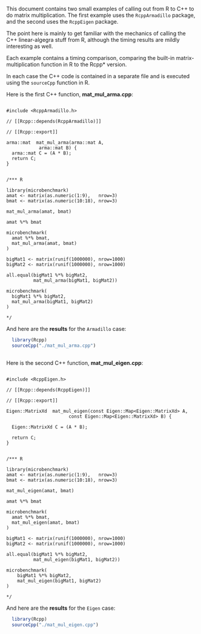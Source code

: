This document contains two small examples of calling out from R to C++ to do
matrix multiplication.  The first example uses the `RcppArmadillo` package,
and the second uses the `RcppEigen` package.

The point here is mainly to get familiar with the mechanics of calling the C++
linear-algegra stuff from R, although the timing results are mildly
interesting as well.

Each example contains a timing comparison, comparing the built-in
matrix-multiplication function in R to the Rcpp* version.

In each case the C++ code is contained in a separate file and is executed
using the `sourceCpp` function in R.

Here is the first C++ function, **mat_mul_arma.cpp**:

```

#include <RcppArmadillo.h>

// [[Rcpp::depends(RcppArmadillo)]]

// [[Rcpp::export]]

arma::mat  mat_mul_arma(arma::mat A,
			arma::mat B) {
  arma::mat C = (A * B);
  return C;
}


/*** R

library(microbenchmark)
amat <- matrix(as.numeric(1:9),   nrow=3)
bmat <- matrix(as.numeric(10:18), nrow=3)

mat_mul_arma(amat, bmat)

amat %*% bmat

microbenchmark(
  amat %*% bmat,
  mat_mul_arma(amat, bmat)
)

bigMat1 <- matrix(runif(1000000), nrow=1000)
bigMat2 <- matrix(runif(1000000), nrow=1000)

all.equal(bigMat1 %*% bigMat2,
          mat_mul_arma(bigMat1, bigMat2))

microbenchmark(
  bigMat1 %*% bigMat2,
  mat_mul_arma(bigMat1, bigMat2)
)

*/

```

And here are the **results** for the `Armadillo` case:

```r

  library(Rcpp)
  sourceCpp("./mat_mul_arma.cpp")
  
```

Here is the second C++ function, **mat_mul_eigen.cpp**:

```

#include <RcppEigen.h>

// [[Rcpp::depends(RcppEigen)]]

// [[Rcpp::export]]

Eigen::MatrixXd  mat_mul_eigen(const Eigen::Map<Eigen::MatrixXd> A,
		               const Eigen::Map<Eigen::MatrixXd> B) {

  Eigen::MatrixXd C = (A * B);

  return C;
}


/*** R

library(microbenchmark)
amat <- matrix(as.numeric(1:9),   nrow=3)
bmat <- matrix(as.numeric(10:18), nrow=3)

mat_mul_eigen(amat, bmat)

amat %*% bmat

microbenchmark(
  amat %*% bmat,
  mat_mul_eigen(amat, bmat)
)

bigMat1 <- matrix(runif(1000000), nrow=1000)
bigMat2 <- matrix(runif(1000000), nrow=1000)

all.equal(bigMat1 %*% bigMat2,
          mat_mul_eigen(bigMat1, bigMat2))

microbenchmark(
    bigMat1 %*% bigMat2,
    mat_mul_eigen(bigMat1, bigMat2)
)

*/

```

And here are the **results** for the `Eigen` case:

```r

  library(Rcpp)
  sourceCpp("./mat_mul_eigen.cpp")
  
```

